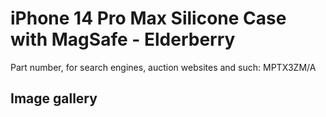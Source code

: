 
# iPhone 14 Pro Max Silicone Case with MagSafe - Elderberry

Part number, for search engines, auction websites and such: MPTX3ZM/A

## Image gallery

<div style={{ width: '100%', maxWidth: '768px' }}>
<GalleryComponent
    images={[
      {
        original: "/everysource/MPTX3.webp",
        thumbnail: "/everypreview/MPTX3.webp",
      },
      {
        original: "/everysource/MPTX3_AV1.webp",
        thumbnail: "/everypreview/MPTX3_AV1.webp",
      },
      {
        original: "/everysource/MPTX3_AV2.webp",
        thumbnail: "/everypreview/MPTX3_AV2.webp",
      },
      {
        original: "/everysource/MPTX3_AV3.webp",
        thumbnail: "/everypreview/MPTX3_AV3.webp",
      }
    ]}
  />
</div>